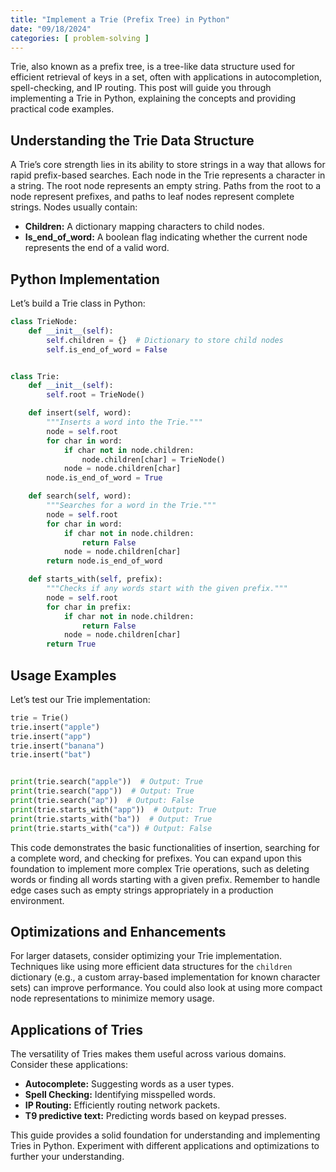 ```yaml
---
title: "Implement a Trie (Prefix Tree) in Python"
date: "09/18/2024"
categories: [ problem-solving ]
---
```


Trie, also known as a prefix tree, is a tree-like data structure used for efficient retrieval of keys in a set, often with applications in autocompletion, spell-checking, and IP routing.  This post will guide you through implementing a Trie in Python, explaining the concepts and providing practical code examples.


## Understanding the Trie Data Structure

A Trie's core strength lies in its ability to store strings in a way that allows for rapid prefix-based searches. Each node in the Trie represents a character in a string.  The root node represents an empty string.  Paths from the root to a node represent prefixes, and paths to leaf nodes represent complete strings.  Nodes usually contain:

* **Children:** A dictionary mapping characters to child nodes.
* **Is_end_of_word:** A boolean flag indicating whether the current node represents the end of a valid word.


## Python Implementation

Let's build a Trie class in Python:


```python
class TrieNode:
    def __init__(self):
        self.children = {}  # Dictionary to store child nodes
        self.is_end_of_word = False


class Trie:
    def __init__(self):
        self.root = TrieNode()

    def insert(self, word):
        """Inserts a word into the Trie."""
        node = self.root
        for char in word:
            if char not in node.children:
                node.children[char] = TrieNode()
            node = node.children[char]
        node.is_end_of_word = True

    def search(self, word):
        """Searches for a word in the Trie."""
        node = self.root
        for char in word:
            if char not in node.children:
                return False
            node = node.children[char]
        return node.is_end_of_word

    def starts_with(self, prefix):
        """Checks if any words start with the given prefix."""
        node = self.root
        for char in prefix:
            if char not in node.children:
                return False
            node = node.children[char]
        return True

```

## Usage Examples

Let's test our Trie implementation:


```python
trie = Trie()
trie.insert("apple")
trie.insert("app")
trie.insert("banana")
trie.insert("bat")


print(trie.search("apple"))  # Output: True
print(trie.search("app"))  # Output: True
print(trie.search("ap"))  # Output: False
print(trie.starts_with("app"))  # Output: True
print(trie.starts_with("ba"))  # Output: True
print(trie.starts_with("ca")) # Output: False

```

This code demonstrates the basic functionalities of insertion, searching for a complete word, and checking for prefixes. You can expand upon this foundation to implement more complex Trie operations, such as deleting words or finding all words starting with a given prefix.  Remember to handle edge cases such as empty strings appropriately in a production environment.


##  Optimizations and Enhancements

For larger datasets, consider optimizing your Trie implementation. Techniques like using more efficient data structures for the `children` dictionary (e.g., a custom array-based implementation for known character sets) can improve performance. You could also look at using more compact node representations to minimize memory usage.


##  Applications of Tries

The versatility of Tries makes them useful across various domains. Consider these applications:

* **Autocomplete:** Suggesting words as a user types.
* **Spell Checking:** Identifying misspelled words.
* **IP Routing:** Efficiently routing network packets.
* **T9 predictive text:**  Predicting words based on keypad presses.


This guide provides a solid foundation for understanding and implementing Tries in Python. Experiment with different applications and optimizations to further your understanding.

